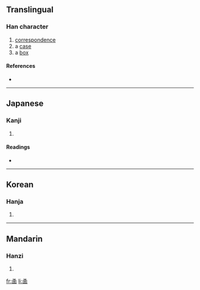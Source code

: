 ==Translingual==

===Han character===
{{Han char|rn=31|rad=囗|as=07|sn=10|four=|canj=弓戈田十 (NIWJ)}}

# [[correspondence]]
# a [[case]]
# a [[box]]

====References====
* {{Han ref|kx=0219.020|dkj=04776|dj=0446.240|hdz=10720.050|uh=5705|ud=22277}}

----

==Japanese==

===Kanji===
{{ja-kanji|grade=|rs=囗07}}

# {{defn|Japanese}}

====Readings====
* {{ja-readings|on=[[かん]] (kan), [[ごん]] (gon)|kun=[[あご]] (ago), [[ふくむ]] (fukumu)}}

----

==Korean==

===Hanja===
{{ko-hanja|hangeul=함|rv=ham|mr=ham}}

# {{defn|Korean}}

----

==Mandarin==

===Hanzi===
{{cmn-hanzi|pin=[[hán]] ([[han2]])|wg=han<sup>2</sup>}}

# {{defn|Mandarin}}

[[fr:圅]]
[[li:圅]]
